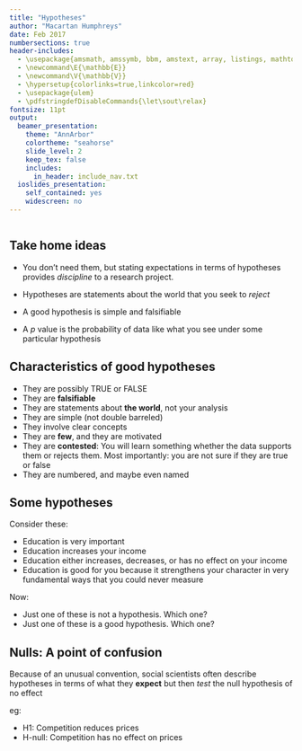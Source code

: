 ```yaml
---
title: "Hypotheses"
author: "Macartan Humphreys"
date: Feb 2017
numbersections: true
header-includes:
  - \usepackage{amsmath, amssymb, bbm, amstext, array, listings, mathtools, multicolumn, caption, color, graphics, ulem, caption, changepage, atbegshi, soul}
  - \newcommand\E{\mathbb{E}}
  - \newcommand\V{\mathbb{V}}
  - \hypersetup{colorlinks=true,linkcolor=red}
  - \usepackage{ulem}
  - \pdfstringdefDisableCommands{\let\sout\relax}
fontsize: 11pt  
output:
  beamer_presentation:
    theme: "AnnArbor"
    colortheme: "seahorse"
    slide_level: 2
    keep_tex: false
    includes:
      in_header: include_nav.txt
  ioslides_presentation:
    self_contained: yes
    widescreen: no
---
```

    
```r
```


## Take home ideas \label{ideas}

* You don't need them, but stating expectations in terms of hypotheses provides *discipline* to a research project.

* Hypotheses are statements about the world that you seek to *reject*

* A good hypothesis is simple and falsifiable

* A $p$ value is the probability of data like what you see under some particular hypothesis


## Characteristics of  good hypotheses

* They  are  possibly TRUE or FALSE
* They  are  **falsifiable**
* They are statements about **the world**, not your analysis
* They are simple (not double barreled)
* They involve clear concepts
* They are **few**, and they are motivated
* They are **contested**: You will learn something whether the data supports them or rejects them. Most importantly: you are not sure if they are true or false
* They are numbered, and maybe even named

## Some hypotheses

Consider these:

* Education is very important
* Education increases your income
* Education either increases, decreases, or has no effect on your income
* Education  is good for you because it  strengthens your character in  very fundamental ways that you could never measure

Now:

* Just one of these is not a hypothesis. Which one?
* Just one of these is  a good hypothesis. Which one?

<!-- ## Some more bad ones -->

<!-- **H1**: The election of Donald Trump will have a big  effect on world security because it will make many world leaders uncertain about whether the US will support them in case of attack and by increasing  competition over natural resources -->

<!-- **H2** The election of Donald Trump will have no statistically significant effect on world security -->

<!-- What is wrong with these? -->

## Nulls: A point of confusion

Because of an unusual convention, social scientists often describe hypotheses in terms of what they **expect** but then *test* the null hypothesis of no effect

eg:

* H1: Competition reduces prices
* H-null: Competition has no effect on prices

<!-- **Test**: how likely is the data given the null -->

<!-- \color{red} A $p$ value is *the probability of data like what you see under some particular hypothesis* -->


